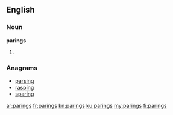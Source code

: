 ==English==

===Noun===
'''parings'''

# {{plural of|[[paring]]}}

===Anagrams===
* [[parsing#English|parsing]]
* [[rasping#English|rasping]]
* [[sparing#English|sparing]]

[[ar:parings]]
[[fr:parings]]
[[kn:parings]]
[[ku:parings]]
[[my:parings]]
[[fi:parings]]